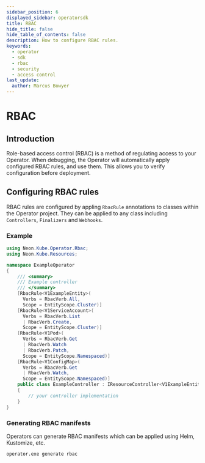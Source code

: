 ```yaml
---
sidebar_position: 6
displayed_sidebar: operatorsdk
title: RBAC
hide_title: false
hide_table_of_contents: false
description: How to configure RBAC rules.
keywords:
  - operator
  - sdk
  - rbac
  - security
  - access control
last_update:
  author: Marcus Bowyer
---
```


# RBAC

## Introduction

Role-based access control (RBAC) is a method of regulating access to your
Operator. When debugging, the Operator will automatically apply configured RBAC
rules, and use them. This allows you to verify configuration before deployment.

## Configuring RBAC rules

RBAC rules are configured by appling `RbacRule` annotations to classes within
the Operator project. They can be applied to any class including `Controllers`,
`Finalizers` and `Webhooks`.

### Example

```csharp
using Neon.Kube.Operator.Rbac;
using Neon.Kube.Resources;

namespace ExampleOperator
{
    /// <summary>
    /// Example controller
    /// </summary>
    [RbacRule<V1ExampleEntity>(
      Verbs = RbacVerb.All,
      Scope = EntityScope.Cluster)]
    [RbacRule<V1ServiceAccount>(
      Verbs = RbacVerb.List
      | RbacVerb.Create,
      Scope = EntityScope.Cluster)]
    [RbacRule<V1Pod>(
      Verbs = RbacVerb.Get
      | RbacVerb.Watch
      | RbacVerb.Patch,
      Scope = EntityScope.Namespaced)]
    [RbacRule<V1ConfigMap>(
      Verbs = RbacVerb.Get
      | RbacVerb.Watch,
      Scope = EntityScope.Namespaced)]
    public class ExampleController : IResourceController<V1ExampleEntity>
    {
        // your controller implementation
    }
}
```

### Generating RBAC manifests

Operators can generate RBAC manifests which can be applied using Helm,
Kustomize, etc.

```bash
operator.exe generate rbac
```
